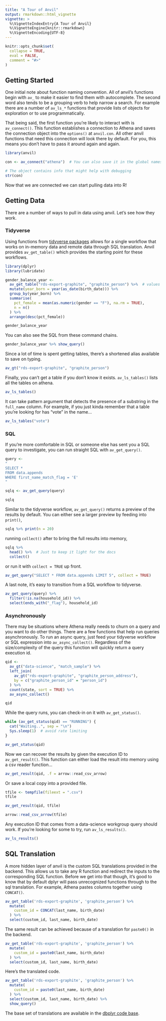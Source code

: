 ```yaml
---
title: "A Tour of Anvil"
output: rmarkdown::html_vignette
vignette: >
  %\VignetteIndexEntry{A Tour of Anvil}
  %\VignetteEngine{knitr::rmarkdown}
  %\VignetteEncoding{UTF-8}
---
```


```r
knitr::opts_chunk$set(
  collapse = TRUE,
  eval = FALSE,
  comment = "#>"
)
```

## Getting Started

One initial note about function naming convention. All of anvil's functions begin with `av_` to make it easier to find them with autocomplete. The second word also tends to be a grouping verb to help narrow a search. For example there are a number of `av_ls_*` functions that provide lists of objects for exploration or to use programmatically.

That being said, the first function you're likely to interact with is `av_connect()`. This function establishes a connection to Athena and saves the connection object into the `options()` at `anvil.con`. All other anvil functions that need this connection will look there by default. For you, this means you don't have to pass it around again and again.

```r
library(anvil)

con <- av_connect("athena")  # You can also save it in the global namespace

# The object contains info that might help with debugging
str(con)
```

Now that we are connected we can start pulling data into R!

## Getting Data

There are a number of ways to pull in data using anvil. Let's see how they work.

### Tidyverse

Using functions from [tidyverse packages](https://www.tidyverse.org/) allows for a single workflow that works on in-memory data and remote data through SQL translation. Anvil provides `av_get_table()` which provides the starting point for these workflows.

```r
library(dplyr)
library(lubridate)

gender_balance_year <-
  av_get_table("rds-export-graphite", "graphite_person") %>%  # values are quoted correctly automatically
  mutate(year_born = year(as_date(birth_date))) %>% 
  group_by(year_born) %>% 
  summarise(
    pct_female = mean(as.numeric(gender == "F"), na.rm = TRUE),
    n = n()
  ) %>% 
  arrange(desc(pct_female))

gender_balance_year
```

You can also see the SQL from these command chains.

```r
gender_balance_year %>% show_query()
```

Since a lot of time is spent getting tables, there's a shortened alias available to save on typing.

```r
av_gt("rds-export-graphite", "graphite_person")
```

Finally, you can't get a table if you don't know it exists. `av_ls_tables()` lists all the tables on athena.

```r
av_ls_tables()
```

It can take pattern argument that detects the presence of a substring in the `full_name` column. For example, if you just kinda remember that a table you're looking for has "vote" in the name...

```r
av_ls_tables("vote")
```


### SQL

If you're more comfortable in SQL or someone else has sent you a SQL query to investigate, you can run straight SQL with `av_get_query()`.
```r
query <-
"
SELECT *
FROM data.appends
WHERE first_name_match_flag = 'E'
"

sqlq <- av_get_query(query)

sqlq
```

Similar to the tidyverse workflow, `av_get_query()` returns a preview of the results by default. You can either see a larger preview by feeding into `print()`,

```r
sqlq %>% print(n = 20)
```

running `collect()` after to bring the full results into memory,

```r
sqlq %>% 
  head() %>%  # Just to keep it light for the docs 
  collect()
```

or run it with `collect = TRUE` up front.

```r
av_get_query("SELECT * FROM data.appends LIMIT 5", collect = TRUE)
```

A last note, it's easy to transition from a SQL workflow to tidyverse.

```r
av_get_query(query) %>% 
  filter(!is.na(household_id)) %>% 
  select(ends_with("_flag"), household_id)
```

### Asynchronously

There may be situations where Athena really needs to churn on a query and you want to do other things. There are a few functions that help run queries asynchronously. To run an async query, just feed your tidyverse workflow or SQL expression into `av_async_collect()`. Regardless of the size/complexity of the query this function will quickly return a query execution id.

```r
qid <-
  av_gt("data-science", "match_sample") %>% 
  left_join(
    av_gt("rds-export-graphite", "graphite_person_address"),
    by = c("graphite_person_id" = "person_id")
  ) %>% 
  count(state, sort = TRUE) %>% 
  av_async_collect()

qid
```

While the query runs, you can check-in on it with `av_get_status()`.

```r
while (av_get_status(qid) == "RUNNING") {
  cat("Waiting..", sep = "\n")
  Sys.sleep(1)  # avoid rate limiting
}

av_get_status(qid)
```

Now we can recover the results by given the execution ID to `av_get_result()`. This function can either load the result into memory using a csv reader function...

```r
av_get_result(qid, .f = arrow::read_csv_arrow)
```

Or save a local copy into a provided file.

```r
tfile <- tempfile(fileext = ".csv")
tfile

av_get_result(qid, tfile)

arrow::read_csv_arrow(tfile)
```

Any execution ID that comes from a data-science workgroup query should work. If you're looking for some to try, run `av_ls_results()`.

```r
av_ls_results()
```

## SQL Translation

A more hidden layer of anvil is the custom SQL translations provided in the backend. This allows us to take any R function and redirect the inputs to the corresponding SQL function. Before we get into that though, it's good to know that by default dplyr will pass unrecognized functions through to the sql translation. For example, Athena pastes columns together using `CONCAT()`.

```r
av_get_table('rds-export-graphite', 'graphite_person') %>% 
  mutate(
    custom_id = CONCAT(last_name, birth_date)
  ) %>% 
  select(custom_id, last_name, birth_date)
```

The same result can be achieved because of a translation for `paste0()` in the backend.

```r
av_get_table('rds-export-graphite', 'graphite_person') %>% 
  mutate(
    custom_id = paste0(last_name, birth_date)
  ) %>% 
  select(custom_id, last_name, birth_date)
```

Here's the translated code.

```r
av_get_table('rds-export-graphite', 'graphite_person') %>% 
  mutate(
    custom_id = paste0(last_name, birth_date)
  ) %>% 
  select(custom_id, last_name, birth_date) %>% 
  show_query()
```

The base set of translations are available in the [dbplyr code base](https://github.com/tidyverse/dbplyr/blob/master/R/backend-.R).
